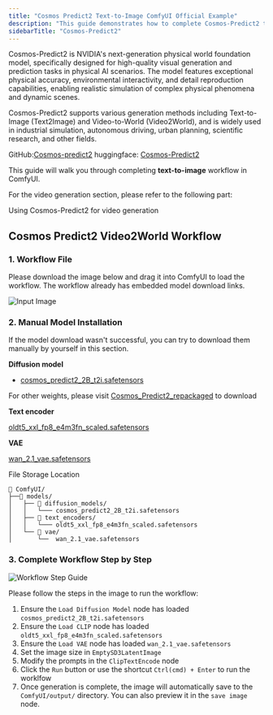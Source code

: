 ```yaml
---
title: "Cosmos Predict2 Text-to-Image ComfyUI Official Example"
description: "This guide demonstrates how to complete Cosmos-Predict2 text-to-image workflow in ComfyUI"
sidebarTitle: "Cosmos-Predict2"
---
```



Cosmos-Predict2 is NVIDIA's next-generation physical world foundation model, specifically designed for high-quality visual generation and prediction tasks in physical AI scenarios.
The model features exceptional physical accuracy, environmental interactivity, and detail reproduction capabilities, enabling realistic simulation of complex physical phenomena and dynamic scenes.

Cosmos-Predict2 supports various generation methods including Text-to-Image (Text2Image) and Video-to-World (Video2World), and is widely used in industrial simulation, autonomous driving, urban planning, scientific research, and other fields.

GitHub:[Cosmos-predict2](https://github.com/nvidia-cosmos/cosmos-predict2)
huggingface: [Cosmos-Predict2](https://huggingface.co/collections/nvidia/cosmos-predict2-68028efc052239369a0f2959)


This guide will walk you through completing **text-to-image** workflow in ComfyUI.

For the video generation section, please refer to the following part:

<Card title="Cosmos Predict2 Video Generation" icon="book" href="/tutorials/video/cosmos/cosmos-predict2-video2world">
  Using Cosmos-Predict2  for video generation
</Card>

<UpdateReminder/>

## Cosmos Predict2 Video2World Workflow

### 1. Workflow File

Please download the image below and drag it into ComfyUI to load the workflow. The workflow already has embedded model download links.

![Input Image](https://raw.githubusercontent.com/Comfy-Org/example_workflows/refs/heads/main/image/cosmos/predict2/cosmos_predict2_2B_t2i.png)


### 2. Manual Model Installation

If the model download wasn't successful, you can try to download them manually by yourself in this section.

**Diffusion model**

- [cosmos_predict2_2B_t2i.safetensors](https://huggingface.co/Comfy-Org/Cosmos_Predict2_repackaged/resolve/main/cosmos_predict2_2B_t2i.safetensors)

For other weights, please visit [Cosmos_Predict2_repackaged](https://huggingface.co/Comfy-Org/Cosmos_Predict2_repackaged) to download

**Text encoder**

[oldt5_xxl_fp8_e4m3fn_scaled.safetensors](https://huggingface.co/comfyanonymous/cosmos_1.0_text_encoder_and_VAE_ComfyUI/resolve/main/text_encoders/oldt5_xxl_fp8_e4m3fn_scaled.safetensors)

**VAE**

[wan_2.1_vae.safetensors](https://huggingface.co/Comfy-Org/Wan_2.1_ComfyUI_repackaged/resolve/main/split_files/vae/wan_2.1_vae.safetensors)


File Storage Location
```
📂 ComfyUI/
├──📂 models/
│   ├── 📂 diffusion_models/
│   │   └─── cosmos_predict2_2B_t2i.safetensors
│   ├── 📂 text_encoders/
│   │   └─── oldt5_xxl_fp8_e4m3fn_scaled.safetensors
│   └── 📂 vae/
│       └──  wan_2.1_vae.safetensors
```

### 3. Complete Workflow Step by Step

![Workflow Step Guide](/images/tutorial/image/cosmos/cosmos_predict2_2B_t2i_step_guide.jpg)

Please follow the steps in the image to run the workflow:

1. Ensure the `Load Diffusion Model` node has loaded `cosmos_predict2_2B_t2i.safetensors`
2. Ensure the `Load CLIP` node has loaded `oldt5_xxl_fp8_e4m3fn_scaled.safetensors`
3. Ensure the `Load VAE` node has loaded `wan_2.1_vae.safetensors`
4. Set the image size in `EmptySD3LatentImage`
5. Modify the prompts in the `ClipTextEncode` node
6. Click the `Run` button or use the shortcut `Ctrl(cmd) + Enter` to run the worklfow
7. Once generation is complete, the image will automatically save to the `ComfyUI/output/` directory. You can also preview it in the `save image` node.
